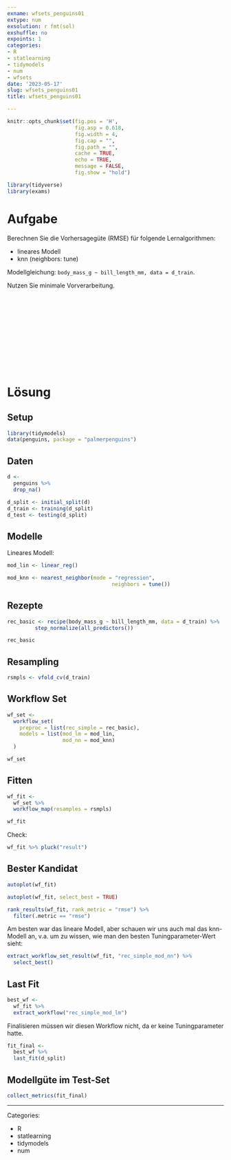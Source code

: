 ```yaml
---
exname: wfsets_penguins01
extype: num
exsolution: r fmt(sol)
exshuffle: no
expoints: 1
categories:
- R
- statlearning
- tidymodels
- num
- wfsets
date: '2023-05-17'
slug: wfsets_penguins01
title: wfsets_penguins01

---
```







```r
knitr::opts_chunk$set(fig.pos = 'H',
                      fig.asp = 0.618,
                      fig.width = 4,
                      fig.cap = "", 
                      fig.path = "",
                      cache = TRUE,
                      echo = TRUE,
                      message = FALSE,
                      fig.show = "hold")

library(tidyverse)
library(exams)
```






# Aufgabe

Berechnen Sie die Vorhersagegüte (RMSE) für folgende Lernalgorithmen:

- lineares Modell
- knn (neighbors: tune)

Modellgleichung: `body_mass_g ~ bill_length_mm, data = d_train`.

Nutzen Sie minimale Vorverarbeitung.




</br>
</br>
</br>
</br>
</br>
</br>
</br>
</br>
</br>
</br>

# Lösung

## Setup
```r
library(tidymodels)
data(penguins, package = "palmerpenguins")
```

## Daten


```r
d <-
  penguins %>% 
  drop_na()
```





```r
d_split <- initial_split(d)
d_train <- training(d_split)
d_test <- testing(d_split)
```


## Modelle


Lineares Modell:



```r
mod_lin <- linear_reg()

mod_knn <- nearest_neighbor(mode = "regression",
                                  neighbors = tune())
```


## Rezepte

```r
rec_basic <- recipe(body_mass_g ~ bill_length_mm, data = d_train) %>% 
         step_normalize(all_predictors())

rec_basic
```


## Resampling

```r
rsmpls <- vfold_cv(d_train)
```


## Workflow Set

```r
wf_set <-
  workflow_set(
    preproc = list(rec_simple = rec_basic),
    models = list(mod_lm = mod_lin,
                  mod_nn = mod_knn)
  )

wf_set
```


## Fitten


```r
wf_fit <-
  wf_set %>% 
  workflow_map(resamples = rsmpls)

wf_fit
```


Check:

```r
wf_fit %>% pluck("result")
```


## Bester Kandidat

```r
autoplot(wf_fit)
```


```r
autoplot(wf_fit, select_best = TRUE)
```



```r
rank_results(wf_fit, rank_metric = "rmse") %>% 
  filter(.metric == "rmse")
```


Am besten war das lineare Modell, aber schauen wir uns auch mal das knn-Modell an, v.a. um zu wissen, wie man den besten Tuningparameter-Wert sieht:

```r
extract_workflow_set_result(wf_fit, "rec_simple_mod_nn") %>% 
  select_best()
```


## Last Fit

```r
best_wf <-
  wf_fit %>% 
  extract_workflow("rec_simple_mod_lm")
```


Finalisieren müssen wir diesen Workflow nicht, da er keine Tuningparameter hatte.

```r
fit_final <-
  best_wf %>% 
  last_fit(d_split)
```


## Modellgüte im Test-Set

```r
collect_metrics(fit_final)
```





---

Categories: 

- R
- statlearning
- tidymodels
- num

